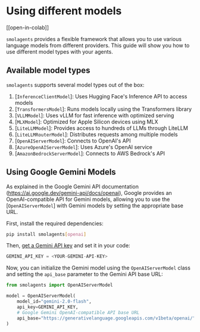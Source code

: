 # Using different models

[[open-in-colab]]

`smolagents` provides a flexible framework that allows you to use various language models from different providers.
This guide will show you how to use different model types with your agents.

## Available model types

`smolagents` supports several model types out of the box:
1. [`InferenceClientModel`]: Uses Hugging Face's Inference API to access models
2. [`TransformersModel`]: Runs models locally using the Transformers library
3. [`VLLMModel`]: Uses vLLM for fast inference with optimized serving
4. [`MLXModel`]: Optimized for Apple Silicon devices using MLX
5. [`LiteLLMModel`]: Provides access to hundreds of LLMs through LiteLLM
6. [`LiteLLMRouterModel`]: Distributes requests among multiple models
7. [`OpenAIServerModel`]: Connects to OpenAI's API
8. [`AzureOpenAIServerModel`]: Uses Azure's OpenAI service
9. [`AmazonBedrockServerModel`]: Connects to AWS Bedrock's API

## Using Google Gemini Models

As explained in the Google Gemini API documentation (https://ai.google.dev/gemini-api/docs/openai),
Google provides an OpenAI-compatible API for Gemini models, allowing you to use the [`OpenAIServerModel`]
with Gemini models by setting the appropriate base URL.

First, install the required dependencies:
```bash
pip install smolagents[openai]
```

Then, [get a Gemini API key](https://ai.google.dev/gemini-api/docs/api-key) and set it in your code:
```python
GEMINI_API_KEY = <YOUR-GEMINI-API-KEY>
```

Now, you can initialize the Gemini model using the `OpenAIServerModel` class
and setting the `api_base` parameter to the Gemini API base URL:
```python
from smolagents import OpenAIServerModel

model = OpenAIServerModel(
    model_id="gemini-2.0-flash",
    api_key=GEMINI_API_KEY,
    # Google Gemini OpenAI-compatible API base URL
    api_base="https://generativelanguage.googleapis.com/v1beta/openai/",
)
```
